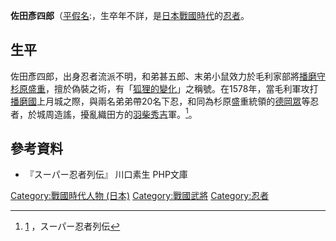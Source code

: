 '''佐田彥四郎'''（[[平假名|平假名]]:{{lang|ja|さだ ひこしろう}}，生卒年不詳，是[[日本|日本]][[戰國_(日本)|戰國時代]]的[[忍者|忍者]]。
==生平==
佐田彥四郎，出身忍者流派不明，和弟甚五郎、末弟小鼠效力於毛利家部將[[播磨守|播磨守]][[杉原盛重|杉原盛重]]，擅於偽裝之術，有「[[狐狸的變化|狐狸的變化]]」之稱號。在1578年，當毛利軍攻打[[播磨國|播磨國]]上月城之際，與兩名弟弟帶20名下忍，和同為杉原盛重統領的[[德岡眾|德岡眾]]等忍者，於城周造謠，擾亂織田方的[[羽柴秀吉|羽柴秀吉]]軍。<ref>[http://books.google.co.jp/books?id=GErt8bU4F1MC&printsec=frontcover&dq=%E3%82%B9%E3%83%BC%E3%83%91%E3%83%BC%E5%BF%8D%E8%80%85%E5%88%97%E4%BC%9D&hl=ja&ei=fhxRTNj2J4WevQOk-5GuBw&sa=X&oi=book_result&ct=result&resnum=1&ved=0CCsQ6AEwAA#v=onepage&q&f=false] {{Wayback|url=http://books.google.co.jp/books?id=GErt8bU4F1MC&printsec=frontcover&dq=%E3%82%B9%E3%83%BC%E3%83%91%E3%83%BC%E5%BF%8D%E8%80%85%E5%88%97%E4%BC%9D&hl=ja&ei=fhxRTNj2J4WevQOk-5GuBw&sa=X&oi=book_result&ct=result&resnum=1&ved=0CCsQ6AEwAA#v=onepage&q&f=false |date=20190701120446 }}，スーパー忍者列伝</ref>。

==參考資料==
*『スーパー忍者列伝』 川口素生 PHP文庫 

<div class="references-small">
<references />
</div>

[[Category:戰國時代人物_(日本)|Category:戰國時代人物 (日本)]]
[[Category:戰國武將|Category:戰國武將]]
[[Category:忍者|Category:忍者]]